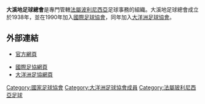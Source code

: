 {{國家足協
|Name               =大溪地足球總會
|Logo               = <!-- 檔案不存在 Tahiti FA.svg -->
|Founded            = 1938年
|FIFA affiliation   = 1990年
|Region             = [[大洋洲足協|大洋洲足協]]
|Region affiliation = 1900年
|President          =  	Eugene Haereraaroa 
}}

'''大溪地足球總會'''是專門管轄[[法屬波利尼西亞|法屬波利尼西亞]]足球事務的組織。大溪地足球總會成立於1938年，並在1990年加入[[國際足球協會|國際足球協會]]，同年加入[[大洋洲足球協會|大洋洲足球協會]]。

==外部連結==
* {{fr icon}} [http://www.ftf.pf/ 官方網頁]{{Wayback|url=http://www.ftf.pf/ |date=20130513033857 }}
* [http://www.fifa.com/associations/association=tah/index.html 國際足協網頁]{{Wayback|url=http://www.fifa.com/associations/association=tah/index.html |date=20130620151029 }}
* [https://web.archive.org/web/20110108124728/http://www.oceaniafootball.com/ofc/MemberAssociations/MemberAssociations/tabid/187/MA/a324ca30-2d53-4802-abd2-1c13c66140c3/MATitle/Tahiti/language/en-US/Default.aspx 大洋洲足協網頁]

{{大洋洲足球協會成員}}

[[Category:國家足球協會|Category:國家足球協會]]
[[Category:大洋洲足球協會成員|Category:大洋洲足球協會成員]]
[[Category:法屬玻利尼西亞足球|Category:法屬玻利尼西亞足球]]